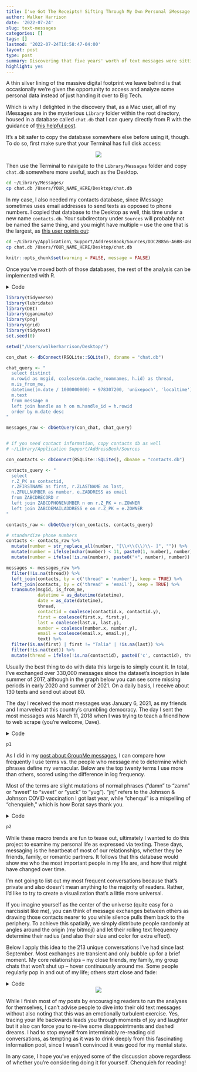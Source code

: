 ```yaml
---
title: I've Got The Receipts! Sifting Through My Own Personal iMessage History
author: Walker Harrison
date: '2022-07-24'
slug: text-messages
categories: []
tags: []
lastmod: '2022-07-24T10:58:47-04:00'
layout: post
type: post
summary: Discovering that five years' worth of text messages were sitting on my MacBook allowed me to profile myself as a communicator and track the changes in my personal network.
highlight: yes
---
```


A thin silver lining of the massive digital footprint we leave behind is that occasionally we're given the opportunity to access and analyze some personal data instead of just handing it over to Big Tech. 

Which is why I delighted in the discovery that, as a Mac user, all of my iMessages are in the mysterious `Library` folder within the root directory, housed in a database called `chat.db` that I can query directly from R with the guidance of [this helpful post](https://apple.stackexchange.com/questions/421665/how-specificially-do-i-read-a-chat-db-file){target="_blank"}.

It's a bit safer to copy the database somewhere else before using it, though. To do so, first make sure that your Terminal has full disk access:

<center><img src="/img/privacysettings.png"/></center>

Then use the Terminal to navigate to the `Library/Messages` folder and copy `chat.db` somewhere more useful, such as the Desktop.

```bash
cd ~/Library/Messages/
cp chat.db /Users/YOUR_NAME_HERE/Desktop/chat.db
```

In my case, I also needed my contacts database, since iMessage sometimes uses email addresses to send texts as opposed to phone numbers. I copied that database to the Desktop as well, this time under a new name `contacts.db`. Your subdirectory under `Sources` will probably not be named the same thing, and you might have multiple -- use the one that is the largest, as [this user points out](https://apple.stackexchange.com/questions/321521/can-i-access-contact-names-in-chat-db){target="_blank"}:

```bash
cd ~/Library/Application\ Support/AddressBook/Sources/DDC2B856-A6BB-4600-9FAE-62A73F84C665/
cp chat.db /Users/YOUR_NAME_HERE/Desktop/chat.db
```

```r
knitr::opts_chunk$set(warning = FALSE, message = FALSE)
```

Once you've moved both of those databases, the rest of the analysis can be implemented with R.

<details>
<summary>Code</summary>
```r
library(tidyverse)
library(lubridate)
library(DBI)
library(gganimate)
library(png)
library(grid)
library(tidytext)
set.seed(0)

setwd("/Users/walkerharrison/Desktop/")

con_chat <- dbConnect(RSQLite::SQLite(), dbname = "chat.db")

chat_query <- "
  select distinct
  m.rowid as msgid, coalesce(m.cache_roomnames, h.id) as thread,
  m.is_from_me,
  datetime((m.date / 1000000000) + 978307200, 'unixepoch', 'localtime') as datetime,
  m.text
  from message m
  left join handle as h on m.handle_id = h.rowid
  order by m.date desc
"

messages_raw <- dbGetQuery(con_chat, chat_query)


# if you need contact information, copy contacts db as well
# ~/Library/Application Support/AddressBook/Sources

con_contacts <- dbConnect(RSQLite::SQLite(), dbname = "contacts.db")

contacts_query <- "
  select 
  r.Z_PK as contactid, 
  r.ZFIRSTNAME as first, r.ZLASTNAME as last, 
  n.ZFULLNUMBER as number, e.ZADDRESS as email
  from ZABCDRECORD r
  left join ZABCDPHONENUMBER n on r.Z_PK = n.ZOWNER
  left join ZABCDEMAILADDRESS e on r.Z_PK = e.ZOWNER
"

contacts_raw <- dbGetQuery(con_contacts, contacts_query)

# standardize phone numbers
contacts <- contacts_raw %>%
  mutate(number = str_replace_all(number, "[\\+\\(\\)\\- ]", "")) %>%
  mutate(number = ifelse(nchar(number) < 11, paste0(1, number), number)) %>%
  mutate(number = ifelse(!is.na(number), paste0("+", number), number))

messages <- messages_raw %>%
  filter(!is.na(thread)) %>%
  left_join(contacts, by = c('thread' = 'number'), keep = TRUE) %>%
  left_join(contacts, by = c('thread' = 'email'), keep = TRUE) %>%
  transmute(msgid, is_from_me, 
            datetime = as_datetime(datetime), 
            date = as_date(datetime),
            thread,
            contactid = coalesce(contactid.x, contactid.y),
            first = coalesce(first.x, first.y),
            last = coalesce(last.x, last.y),
            number = coalesce(number.x, number.y),
            email = coalesce(email.x, email.y),
            text) %>%
  filter(!is.na(text)) %>%
  mutate(thread = ifelse(!is.na(contactid), paste0('c', contactid), thread)) 
```
</details>

```r
library(tidyverse)
library(lubridate)
library(DBI)
library(gganimate)
library(png)
library(grid)
library(tidytext)
set.seed(0) 

setwd("/Users/walkerharrison/Desktop/")

con_chat <- dbConnect(RSQLite::SQLite(), dbname = "chat.db")

chat_query <- "
  select distinct
  m.rowid as msgid, coalesce(m.cache_roomnames, h.id) as thread,
  m.is_from_me,
  datetime((m.date / 1000000000) + 978307200, 'unixepoch', 'localtime') as datetime,
  m.text
  from message m
  left join handle as h on m.handle_id = h.rowid
  order by m.date desc
"

messages_raw <- dbGetQuery(con_chat, chat_query)


# if you need contact information, copy contacts db as well
# ~/Library/Application Support/AddressBook/Sources

con_contacts <- dbConnect(RSQLite::SQLite(), dbname = "contacts.db")

contacts_query <- "
  select 
  r.Z_PK as contactid, 
  r.ZFIRSTNAME as first, r.ZLASTNAME as last, 
  n.ZFULLNUMBER as number, e.ZADDRESS as email
  from ZABCDRECORD r
  left join ZABCDPHONENUMBER n on r.Z_PK = n.ZOWNER
  left join ZABCDEMAILADDRESS e on r.Z_PK = e.ZOWNER
"

contacts_raw <- dbGetQuery(con_contacts, contacts_query)

# standardize phone numbers
contacts <- contacts_raw %>%
  mutate(number = str_replace_all(number, "[\\+\\(\\)\\- ]", "")) %>%
  mutate(number = ifelse(nchar(number) < 11, paste0(1, number), number)) %>%
  mutate(number = ifelse(!is.na(number), paste0("+", number), number))

messages <- messages_raw %>%
  filter(!is.na(thread)) %>%
  left_join(contacts, by = c('thread' = 'number'), keep = TRUE) %>%
  left_join(contacts, by = c('thread' = 'email'), keep = TRUE) %>%
  transmute(msgid, is_from_me, 
            datetime = as_datetime(datetime), 
            date = as_date(datetime),
            thread,
            contactid = coalesce(contactid.x, contactid.y),
            first = coalesce(first.x, first.y),
            last = coalesce(last.x, last.y),
            number = coalesce(number.x, number.y),
            email = coalesce(email.x, email.y),
            text) %>%
  filter(is.na(first) | first != "Talia" | !is.na(last)) %>%
  filter(!is.na(text)) %>%
  mutate(thread = ifelse(!is.na(contactid), paste0('c', contactid), thread)) 
```


Usually the best thing to do with data this large is to simply count it. In total, I've exchanged over 330,000 messages since the dataset's inception in late summer of 2017, although in the graph below you can see some missing periods in early 2020 and summer of 2021. On a daily basis, I receive about 130 texts and send out about 80.

The day I received the most messages was January 6, 2021, as my friends and I marveled at this country's crumbling democracy. The day I sent the most messages was March 11, 2018 when I was trying to teach a friend how to web scrape (you're welcome, Dave).

<details>
<summary>Code</summary>
```r
daily_message_counts <- messages %>% 
  count(date, is_from_me) %>%
  transmute(date, type = ifelse(is_from_me, "sent", "received"), n)

p1 <- daily_message_counts %>%
  ggplot(aes(date, n, col = type)) +
  geom_line() +
  facet_wrap(~type, nrow = 2) +
  scale_color_manual(values = c("dark blue", "orangered2")) +
  theme_bw() +
  theme(legend.position = "none")
```
</details>

```r
p1
```

As I did in my [post about GroupMe messages](https://www.walker-harrison.com/posts/2021-12-18-analyzing-the-groupme-to-prove-i-m-the-most-popular/){target="_blank"}, I can compare how frequently I use terms vs. the people who message me to determine which phrases define my vernacular. Below are the top twenty terms I use more than others, scored using the difference in log frequency. 

Most of the terms are slight mutations of normal phrases ("damn" to "zamn" or "sweet" to "sveet" or "yuck" to "yug"). "jnj" refers to the Johnson & Johnson COVID vaccination I got last year, while "chenqui" is a mispelling of "chenquieh," which is how Borat says thank you.

<details>
<summary>Code</summary>
```r
msgs_tokens <- messages %>%
  mutate(text = str_replace_all(text, "’", "'")) %>%
  select(is_from_me, text) %>%
  unnest_tokens(word, text) %>% 
  anti_join(stop_words, by = "word") %>%
  filter(!str_detect(word, "\\.")) %>%
  filter(!str_detect(word, "_")) %>%
  filter(!str_detect(word, "\\d"))

my_words <- msgs_tokens %>%
  group_by(is_from_me, word) %>%
  summarize(n = n()) %>%
  ungroup() %>%
  complete(is_from_me, word, fill = list(n = 0)) %>%
  group_by(is_from_me) %>%
  mutate(n_total = sum(n)) %>%
  mutate(p = (n+1)/(n_total+1)) %>%
  select(-n_total, -n) %>%
  spread(is_from_me, p) %>%
  mutate(score_diff = log(`1`) - log(`0`)) %>%
  select(word, score_diff) %>%
  arrange(desc(score_diff)) %>%
  head(20)

p2 <- my_words %>%
  arrange(score_diff) %>%
  mutate(word = factor(word, levels = .$word)) %>%
  ggplot(aes(word, score_diff, fill = score_diff)) +
  geom_col(show.legend = FALSE) +
  labs(x = NULL, y = NULL, title = "Things I say a lot that more than other people") +
  coord_flip() +
  scale_fill_gradient(low = "dark blue", high = "orangered2") +
  theme_bw() +
  theme(axis.text.x = element_blank())

```
</details>

```r
p2
```

While these macro trends are fun to tease out, ultimately I wanted to do this project to examine my personal life as expressed via texting. These days, messaging is the heartbeat of most of our relationships, whether they be friends, family, or romantic partners. It follows that this database would show me who the most important people in my life are, and how that might have changed over time.

I'm not going to list out my most frequent conversations because that's private and also doesn't mean anything to the majority of readers. Rather, I'd like to try to create a visualization that's a little more universal.

If you imagine yourself as the center of the universe (quite easy for a narcissist like me), you can think of message exchanges between others as drawing those contacts nearer to you while silence pulls them back to the periphery. To achieve this spatially, we simply distribute people randomly at angles around the origin (my bitmoji) and let their rolling text frequency determine their radius (and also their size and color for extra effect).

Below I apply this idea to the 213 unique conversations I've had since last September. Most exchanges are transient and only bubble up for a brief moment. My core relationships -- my close friends, my family, my group chats that won't shut up -- hover continuously around me. Some people regularly pop in and out of my life; others start close and fade:

<details>
<summary>Code</summary>
```r
messages_recent <- messages %>% filter(date >= "2021-09-14")

thread_counts <- messages_recent %>%
  count(thread, first, last, sort = TRUE) %>%
  # rank randomly
  arrange(rnorm(nrow(.))) %>%
  mutate(rank = row_number()) %>%
  # distribute along circle
  mutate(angle = 2*pi*rank/max(rank))

daily_thread_counts <- messages_recent %>%
  count(date = as_date(datetime), thread) %>%
  arrange(date, thread) %>%
  # fill out 0-count days
  complete(date, thread, fill = list(n = 0)) %>%
  mutate(date_idx = as.numeric(as.factor(date)))

coordinates <- daily_thread_counts %>%
  group_by(thread) %>%
  # triangular rolling average (smooths forward and backward)
  mutate(n2 = pracma::movavg(n, 14, type = 't')) %>%
  # radius is determined by rolling average
  # minimum radius to allow room for my fat head in middle
  mutate(radius = 1 - atan(n2/5)*2/pi + 0.35) %>%
  inner_join(thread_counts %>% select(thread, first, last, angle, rank), by = "thread") %>%
  # convert back to cartesian
  mutate(x = radius*cos(angle),
         y = radius*sin(angle)) %>%
  # interpolate for smoother visualization
  mutate(idx = row_number(),
         nextx = lead(x),
         nexty = lead(y)) %>%
  slice(rep(1:nrow(.), each = 5)) %>%
  group_by(thread, idx) %>%
  mutate(idx2 = row_number()) %>%
  mutate(newx = x + (idx2-1)/5*(nextx - x),
         newy = y + (idx2-1)/5*(nexty - y)) %>%
  group_by(thread) %>%
  mutate(idx = row_number()) %>%
  ungroup()

p <- coordinates %>%
  ggplot(aes(newx, newy)) +
  geom_point(aes(size = 1 - (radius-0.25), fill = radius),
             col = "black",
             pch = 21,
             alpha = 0.8) +
  scale_x_continuous(limits = c(-1.5, 1.5)) +
  scale_y_continuous(limits = c(-1.5, 1.5)) +
  scale_size_area(max_size = 15) +
  scale_fill_gradient(low = "orangered2", high = "dark blue") +
  theme_void() +
  theme(legend.position = "none")

walker_head <- readPNG("/Users/walkerharrison/Desktop/walkerhead.png")

annotation_custom2 <- function (grob, xmin = -Inf, xmax = Inf, ymin = -Inf, ymax = Inf, data){ 
  layer(data = data, stat = StatIdentity, position = PositionIdentity, 
        geom = ggplot2:::GeomCustomAnn,
        inherit.aes = TRUE, params = list(grob = grob, 
                                          xmin = xmin, xmax = xmax, 
                                          ymin = ymin, ymax = ymax))
}

annotation <- annotation_custom2(rasterGrob(walker_head, interpolate = TRUE), 
                                 xmin = -0.4, xmax = 0.4, ymin = -0.4, ymax = 0.4,
                                 data = coordinates)
p <- p + annotation

p <- p + transition_manual(idx) +
  labs(title = '{coordinates$date[as.integer(frame)]}')

gif <- animate(p, fps = 10, nframes = 300, height = 300, width = 300)
```
</details>

<center><img src="/img/bubbles.gif"/></center>

While I finish most of my posts by encouraging readers to run the analyses for themselves, I can't advise people to dive into their old text messages without also noting that this was an emotionally turbulent exercise. Yes, tracing your life backwards leads you through moments of joy and laughter but it also can force you to re-live some disappointments and dashed dreams. I had to stop myself from interminably re-reading old conversations, as tempting as it was to drink deeply from this fascinating information pool, since I wasn't convinced it was good for my mental state.

In any case, I hope you've enjoyed some of the discussion above regardless of whether you're considering doing it for yourself. Chenquieh for reading!

